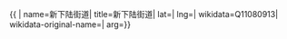 {{ {{{1|PRC admin/showdata}}}|
name=新下陆街道|
title=新下陆街道|
lat=|
lng=|
wikidata=Q11080913|
wikidata-original-name=|
arg={{{arg|}}}}}